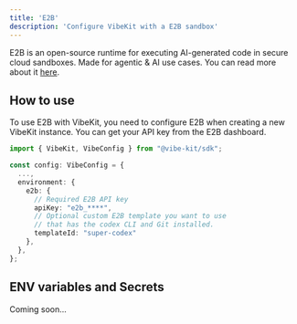```yaml
---
title: 'E2B'
description: 'Configure VibeKit with a E2B sandbox'
---
```


E2B is an open-source runtime for executing AI-generated code in secure cloud sandboxes. Made for agentic & AI use cases. You can read more about it [here](https://e2b.dev).

## How to use

To use E2B with VibeKit, you need to configure E2B when creating a new VibeKit instance. You can get your API key from the E2B dashboard.

```typescript
import { VibeKit, VibeConfig } from "@vibe-kit/sdk";

const config: VibeConfig = {
  ...,
  environment: {
    e2b: {
      // Required E2B API key
      apiKey: "e2b_****",
      // Optional custom E2B template you want to use 
      // that has the codex CLI and Git installed.
      templateId: "super-codex" 
    },
  },
};
```

## ENV variables and Secrets

Coming soon...